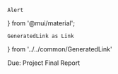    Alert
} from '@mui/material';

    GeneratedLink as Link
} from '../../common/GeneratedLink'

<Alert severity='info'>
Due: <Link href='/assignments/project#final-report'>Project Final Report</Link>
</Alert>
